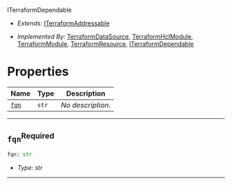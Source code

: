  ITerraformDependable <a name="ITerraformDependable" id="cdktf.ITerraformDependable"></a>

- *Extends:* <a href="#cdktf.ITerraformAddressable">ITerraformAddressable</a>

- *Implemented By:* <a href="#cdktf.TerraformDataSource">TerraformDataSource</a>, <a href="#cdktf.TerraformHclModule">TerraformHclModule</a>, <a href="#cdktf.TerraformModule">TerraformModule</a>, <a href="#cdktf.TerraformResource">TerraformResource</a>, <a href="#cdktf.ITerraformDependable">ITerraformDependable</a>


# Properties <a name="Properties" id="Properties"></a>

| **Name** | **Type** | **Description** |
| --- | --- | --- |
| <code><a href="#cdktf.ITerraformDependable.property.fqn">fqn</a></code> | <code>str</code> | *No description.* |

---

## `fqn`<sup>Required</sup> <a name="fqn" id="cdktf.ITerraformDependable.property.fqn"></a>

```python
fqn: str
```

- *Type:* str

---
